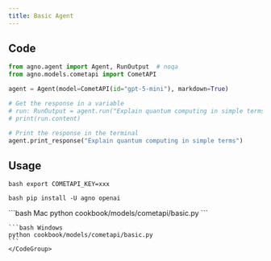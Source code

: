 ```yaml
---
title: Basic Agent
---
```


## Code

```python cookbook/models/cometapi/basic.py
from agno.agent import Agent, RunOutput  # noqa
from agno.models.cometapi import CometAPI

agent = Agent(model=CometAPI(id="gpt-5-mini"), markdown=True)

# Get the response in a variable
# run: RunOutput = agent.run("Explain quantum computing in simple terms")
# print(run.content)

# Print the response in the terminal
agent.print_response("Explain quantum computing in simple terms")

```

## Usage

<Steps>
  <Snippet file="create-venv-step.mdx" />

<Step title="Set your API key">```bash export COMETAPI_KEY=xxx ```</Step>

<Step title="Install libraries">```bash pip install -U agno openai ```</Step>

  <Step title="Run Agent">
    <CodeGroup>
    ```bash Mac
    python cookbook/models/cometapi/basic.py
    ```

    ```bash Windows
    python cookbook/models/cometapi/basic.py
    ```
    </CodeGroup>

  </Step>
</Steps>
